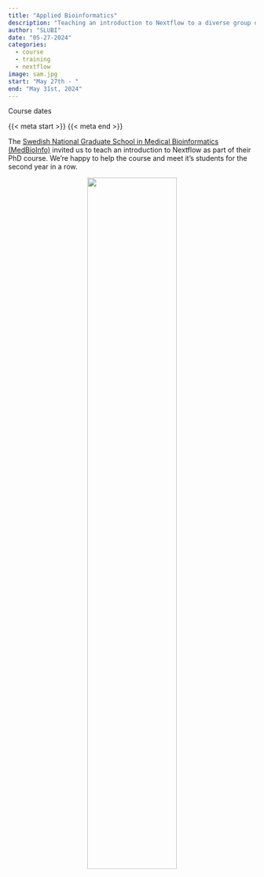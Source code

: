 ```yaml
---
title: "Applied Bioinformatics"
description: "Teaching an introduction to Nextflow to a diverse group of students from all over Sweden."
author: "SLUBI"
date: "05-27-2024"
categories:
  - course
  - training
  - nextflow
image: sam.jpg
start: "May 27th - "
end: "May 31st, 2024" 
---
```


::: {.course-meta-block .quarto-title-meta}
:::: {.quarto-title-meta-heading}
Course dates
::::
:::: {.quarto-title-meta-contents}
{{< meta start >}} {{< meta end >}}
::::
:::


The [Swedish National Graduate School in Medical Bioinformatics (MedBioInfo)](https://www.medbioinfo.se/) invited us to teach an introduction to Nextflow as part of their PhD course. We're happy to help the course and meet it's students for the second year in a row. 

<center>
![](sam.jpg){ .class width=60%}